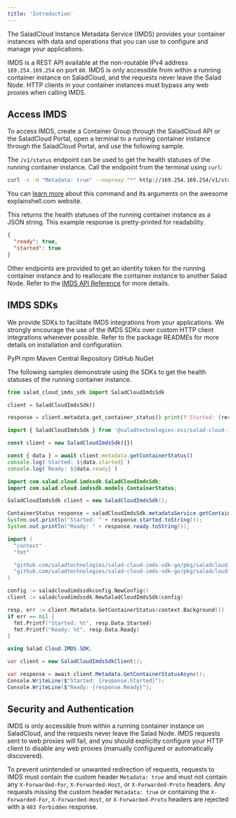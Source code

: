 ```yaml
---
title: 'Introduction'
---
```


The SaladCloud Instance Metadata Service (IMDS) provides your container instances with data and operations that you can
use to configure and manage your applications.

IMDS is a REST API available at the non-routable IPv4 address `169.254.169.254` on port `80`. IMDS is only accessible
from within a running container instance on SaladCloud, and the requests never leave the Salad Node. HTTP clients in
your container instances must bypass any web proxies when calling IMDS.

## Access IMDS

To access IMDS, create a Container Group through the SaladCloud API or the SaladCloud Portal, open a terminal to a
running container instance through the SaladCloud Portal, and use the following sample.

The `/v1/status` endpoint can be used to get the health statuses of the running container instance. Call the endpoint
from the terminal using `curl`:

```sh
curl -s -H "Metadata: true" --noproxy "*" http://169.254.169.254/v1/status
```

<Info>You can [learn more][1] about this command and its arguments on the awesome explainshell.com website.</Info>

This returns the health statuses of the running container instance as a JSON string. This example response is
pretty-printed for readability.

```json
{
  "ready": true,
  "started": true
}
```

Other endpoints are provided to get an identity token for the running container instance and to reallocate the container
instance to another Salad Node. Refer to the [IMDS API Reference](/products/sce/imds/api-reference) for more details.

## IMDS SDKs

We provide SDKs to facilitate IMDS integrations from your applications. We strongly encourage the use of the IMDS SDKs
over custom HTTP client integrations whenever possible. Refer to the package READMEs for more details on installation
and configuration.

<CardGroup cols={2}>
  <Card title="Python" icon="arrow-up-right-from-square" href="https://pypi.org/project/salad-cloud-sdk/" horizontal>
    PyPI
  </Card>
  <Card
    title="JavaScript (TypeScript)"
    icon="arrow-up-right-from-square"
    href="https://www.npmjs.com/package/@saladtechnologies-oss/salad-cloud-imds-sdk"
    horizontal
  >
    npm
  </Card>
  <Card
    title="Java (Kotlin)"
    icon="arrow-up-right-from-square"
    href="https://central.sonatype.com/artifact/com.salad.cloud/imds-sdk"
    horizontal
  >
    Maven Central Repository
  </Card>
  <Card
    title="Go"
    icon="arrow-up-right-from-square"
    href="https://github.com/SaladTechnologies/salad-cloud-imds-sdk-go"
    horizontal
  >
    GitHub
  </Card>
  <Card
    title=".NET"
    icon="arrow-up-right-from-square"
    href="https://www.nuget.org/packages/Salad.Cloud.IMDS.SDK"
    horizontal
  >
    NuGet
  </Card>
</CardGroup>

The following samples demonstrate using the SDKs to get the health statuses of the running container instance.

<CodeGroup>

```python Python
from salad_cloud_imds_sdk import SaladCloudImdsSdk

client = SaladCloudImdsSdk()

response = client.metadata.get_container_status() print(f'Started: {response.started}') print(f'Ready: {response.ready}')
```

```javascript JavaScript
import { SaladCloudImdsSdk } from '@saladtechnologies-oss/salad-cloud-imds-sdk'

const client = new SaladCloudImdsSdk({})

const { data } = await client.metadata.getContainerStatus()
console.log(`Started: ${data.started}`)
console.log(`Ready: ${data.ready}`)
```

```java Java
import com.salad.cloud.imdssdk.SaladCloudImdsSdk;
import com.salad.cloud.imdssdk.models.ContainerStatus;

SaladCloudImdsSdk client = new SaladCloudImdsSdk();

ContainerStatus response = saladCloudImdsSdk.metadataService.getContainerStatus();
System.out.println("Started: " + response.started.toString());
System.out.println("Ready: " + response.ready.toString());
```

```go Go
import (
  "context"
  "fmt"

  "github.com/saladtechnologies/salad-cloud-imds-sdk-go/pkg/saladcloudimdssdk"
  "github.com/saladtechnologies/salad-cloud-imds-sdk-go/pkg/saladcloudimdssdkconfig"
)

config := saladcloudimdssdkconfig.NewConfig()
client := saladcloudimdssdk.NewSaladCloudImdsSdk(config)

resp, err := client.Metadata.GetContainerStatus(context.Background())
if err == nil {
  fmt.Printf("Started: %t", resp.Data.Started)
  fmt.Printf("Ready: %t", resp.Data.Ready)
}
```

```csharp C#
using Salad.Cloud.IMDS.SDK;

var client = new SaladCloudImdsSdkClient();

var response = await client.Metadata.GetContainerStatusAsync();
Console.WriteLine($"Started: {response.Started}");
Console.WriteLine($"Ready: {response.Ready}");
```

</CodeGroup>

## Security and Authentication

IMDS is only accessible from within a running container instance on SaladCloud, and the requests never leave the Salad
Node. IMDS requests sent to web proxies will fail, and you should explicitly configure your HTTP client to disable any
web proxies (manually configured or automatically discovered).

To prevent unintended or unwanted redirection of requests, requests to IMDS must contain the custom header
`Metadata: true` and must not contain any `X-Forwarded-For`, `X-Forwarded-Host`, or `X-Forwarded-Proto` headers. Any
requests missing the custom header `Metadata: true` or containing the `X-Forwarded-For`, `X-Forwarded-Host`, or
`X-Forwarded-Proto` headers are rejected with a `403 Forbidden` response.

[1]:
  https://explainshell.com/explain?cmd=curl+-s+-H+%22Metadata%3A+true%22+--noproxy+%22*%22+http%3A%2F%2F169.254.169.254%2Fv1%2Fstatus
